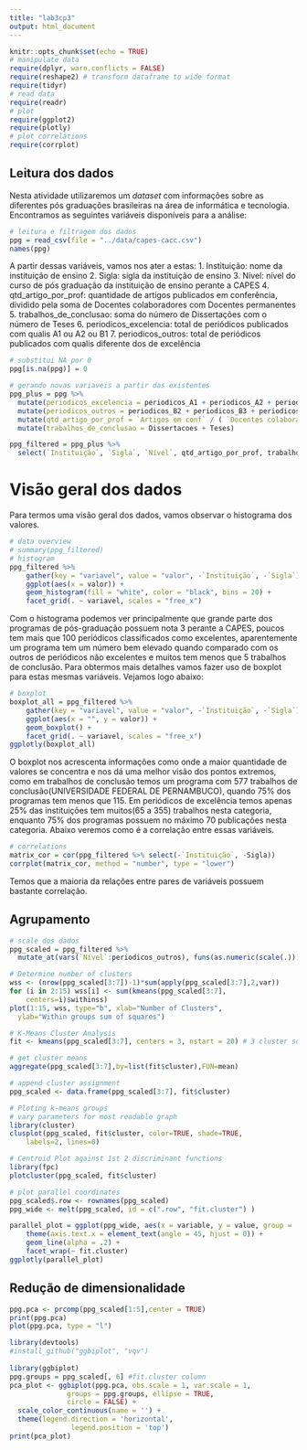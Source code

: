 ```yaml
---
title: "lab3cp3"
output: html_document
---
```


```r
knitr::opts_chunk$set(echo = TRUE)
# manipulate data
require(dplyr, warn.conflicts = FALSE)
require(reshape2) # transform dataframe to wide format
require(tidyr)
# read data
require(readr)
# plot
require(ggplot2)
require(plotly)
# plot correlations
require(corrplot)
```
## Leitura dos dados
  Nesta atividade utilizaremos um _dataset_ com informações sobre as diferentes pós graduações brasileiras na área de informática e tecnologia. Encontramos as seguintes variáveis disponíveis para a análise:
```r
# leitura e filtragem dos dados
ppg = read_csv(file = "../data/capes-cacc.csv")
names(ppg)
```
  A partir dessas variáveis, vamos nos ater a estas:
  1. Instituição: nome da instituição de ensino 
  2. Sigla: sigla da instituição de ensino
  3. Nível: nível do curso de pós graduação da instituição de ensino perante a CAPES
  4. qtd_artigo_por_prof: quantidade de artigos publicados em conferência, dividido pela soma de Docentes colaboradores com Docentes permanentes
  5. trabalhos_de_conclusao: soma do número de Dissertações com o número de Teses
  6. periodicos_excelencia: total de periódicos publicados com qualis A1 ou A2 ou B1
  7. periodicos_outros: total de periódicos publicados com qualis diferente dos de excelência

```r

# substitui NA por 0
ppg[is.na(ppg)] = 0

# gerando novas variaveis a partir das existentes
ppg_plus = ppg %>% 
  mutate(periodicos_excelencia = periodicos_A1 + periodicos_A2 + periodicos_B1) %>% 
  mutate(periodicos_outros = periodicos_B2 + periodicos_B3 + periodicos_B4 + periodicos_B5 + periodicos_C + periodicos_NA) %>% 
  mutate(qtd_artigo_por_prof = `Artigos em conf` / ( `Docentes colaboradores` + `Docentes permanentes` )) %>% 
  mutate(trabalhos_de_conclusao = Dissertacoes + Teses)

ppg_filtered = ppg_plus %>% 
  select(`Instituição`, `Sigla`, `Nível`, qtd_artigo_por_prof, trabalhos_de_conclusao, periodicos_excelencia, periodicos_outros)

```


# Visão geral dos dados
  Para termos uma visão geral dos dados, vamos observar o histograma dos valores.
```r
# data overview
# summary(ppg_filtered)
# histogram
ppg_filtered %>%
    gather(key = "variavel", value = "valor", -`Instituição`, -`Sigla`) %>%
    ggplot(aes(x = valor)) +
    geom_histogram(fill = "white", color = "black", bins = 20) +
    facet_grid(. ~ variavel, scales = "free_x")

```
  Com o histograma podemos ver principalmente que grande parte dos programas de pós-graduação possuem nota 3 perante a CAPES, poucos tem mais que 100 periódicos classificados como excelentes, aparentemente um programa tem um número bem elevado quando comparado com os outros de periódicos não excelentes e muitos tem menos que 5 trabalhos de conclusão.
  Para obtermos mais detalhes vamos fazer uso de boxplot para estas mesmas variáveis. Vejamos logo abaixo:
```r
# boxplot
boxplot_all = ppg_filtered %>%
    gather(key = "variavel", value = "valor", -`Instituição`, -`Sigla`) %>%
    ggplot(aes(x = "", y = valor)) +
    geom_boxplot() +
    facet_grid(. ~ variavel, scales = "free_x")
ggplotly(boxplot_all)

```
  O boxplot nos acrescenta informações como onde a maior quantidade de valores se concentra e nos dá uma melhor visão dos pontos extremos, como em trabalhos de conclusão temos um programa com 577 trabalhos de conclusão(UNIVERSIDADE FEDERAL DE PERNAMBUCO), quando 75% dos programas tem menos que 115. Em periódicos de excelência temos apenas 25% das instituições tem muitos(65 a 355) trabalhos nesta categoria, enquanto 75% dos programas possuem no máximo 70 publicações nesta categoria.
  Abaixo veremos como é a correlação entre essas variáveis.

```r
# correlations 
matrix_cor = cor(ppg_filtered %>% select(-`Instituição`, -Sigla))
corrplot(matrix_cor, method = "number", type = "lower")
```

  Temos que a maioria da relações entre pares de variáveis possuem bastante correlação.

## Agrupamento

```r
# scale dos dados
ppg_scaled = ppg_filtered %>% 
  mutate_at(vars(`Nível`:periodicos_outros), funs(as.numeric(scale(.))))
```


```r
# Determine number of clusters
wss <- (nrow(ppg_scaled[3:7])-1)*sum(apply(ppg_scaled[3:7],2,var))
for (i in 2:15) wss[i] <- sum(kmeans(ppg_scaled[3:7], 
  	centers=i)$withinss)
plot(1:15, wss, type="b", xlab="Number of Clusters",
  ylab="Within groups sum of squares")

```

```r
# K-Means Cluster Analysis
fit <- kmeans(ppg_scaled[3:7], centers = 3, nstart = 20) # 3 cluster solution

# get cluster means 
aggregate(ppg_scaled[3:7],by=list(fit$cluster),FUN=mean)

# append cluster assignment
ppg_scaled <- data.frame(ppg_scaled[3:7], fit$cluster)
```

```r
# Ploting k-means groups
# vary parameters for most readable graph
library(cluster) 
clusplot(ppg_scaled, fit$cluster, color=TRUE, shade=TRUE, 
  	labels=2, lines=0)

# Centroid Plot against 1st 2 discriminant functions
library(fpc)
plotcluster(ppg_scaled, fit$cluster)

```

```r
# plot parallel coordinates
ppg_scaled$.row <- rownames(ppg_scaled)
ppg_wide <- melt(ppg_scaled, id = c(".row", "fit.cluster") )

parallel_plot = ggplot(ppg_wide, aes(x = variable, y = value, group = .row, colour = fit.cluster)) + 
    theme(axis.text.x = element_text(angle = 45, hjust = 0)) +
    geom_line(alpha = .2) + 
    facet_wrap(~ fit.cluster)
ggplotly(parallel_plot)
```

## Redução de dimensionalidade

```r
ppg.pca <- prcomp(ppg_scaled[1:5],center = TRUE) 
print(ppg.pca)
plot(ppg.pca, type = "l")

```
```r
library(devtools)
#install_github("ggbiplot", "vqv")
 
library(ggbiplot)
ppg.groups = ppg_scaled[, 6] #fit.cluster column
pca_plot <- ggbiplot(ppg.pca, obs.scale = 1, var.scale = 1, 
              groups = ppg.groups, ellipse = TRUE, 
              circle = FALSE) + 
  scale_color_continuous(name = '') + 
  theme(legend.direction = 'horizontal', 
               legend.position = 'top')
print(pca_plot)
```

